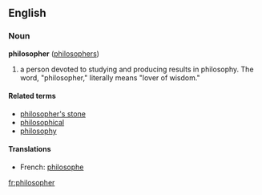 ==English==
===Noun===
'''philosopher''' ([[philosophers]])

# a person devoted to studying and producing results in philosophy. The word, "philosopher," literally means "lover of wisdom."

====Related terms====
*[[philosopher's stone]]
*[[philosophical]]
*[[philosophy]]

====Translations====
*French: [[philosophe]]

[[fr:philosopher]]
